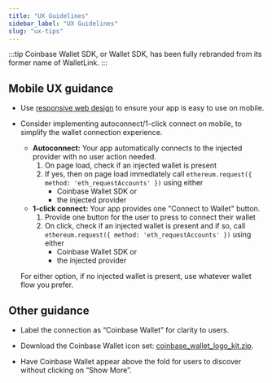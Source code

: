 ```yaml
---
title: "UX Guidelines"
sidebar_label: "UX Guidelines"
slug: "ux-tips"
---
```


:::tip
Coinbase Wallet SDK, or Wallet SDK, has been fully rebranded from its former name of WalletLink.
:::

## Mobile UX guidance

- Use [responsive web design](https://developer.mozilla.org/docs/Learn/CSS/CSS_layout/Responsive_Design) to ensure your app is easy to use on mobile.
- Consider implementing autoconnect/1-click connect on mobile, to simplify the wallet connection experience.
  - **Autoconnect:** Your app automatically connects to the injected provider with no user action needed.
    1. On page load, check if an injected wallet is present
    2. If yes, then on page load immediately call `ethereum.request({ method: 'eth_requestAccounts' })` using either
       - Coinbase Wallet SDK or
       - the injected provider
  - **1-click connect:** Your app provides one "Connect to Wallet" button.
    1. Provide one button for the user to press to connect their wallet
    1. On click, check if an injected wallet is present and if so, call `ethereum.request({ method: 'eth_requestAccounts' })` using either
       - Coinbase Wallet SDK or
       - the injected provider
  
  For either option, if no injected wallet is present, use whatever wallet flow you prefer.

## Other guidance

- Label the connection as “Coinbase Wallet” for clarity to users.

- Download the Coinbase Wallet icon set: [coinbase_wallet_logo_kit.zip](https://github.com/coinbase/coinbase-wallet-sdk/raw/master/assets/coinbase_wallet_logo_kit.zip).
  
- Have Coinbase Wallet appear above the fold for users to discover without clicking on “Show More”.

